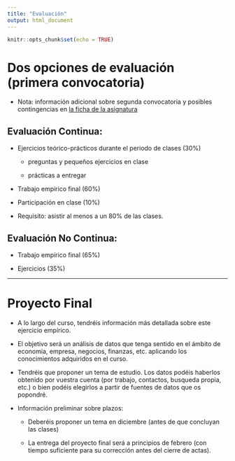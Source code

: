```yaml
---
title: "Evaluación"
output: html_document
---
```


```r
knitr::opts_chunk$set(echo = TRUE)
```

# Dos opciones de evaluación (primera convocatoria)

* Nota: información adicional sobre segunda convocatoria y posibles contingencias en [la ficha de la asignatura](https://cvnet.cpd.ua.es/Guia-Docente/GuiaDocente/Index?wcodest=C152&wcodasi=22036&wlengua=es&scaca=2021-22#)

## Evaluación Continua:

  * Ejercicios teórico-prácticos durante el periodo de clases (30%)

      - preguntas y pequeños ejercicios en clase
    
      - prácticas a entregar

  * Trabajo empírico final (60%)

  * Participación en clase (10%)

  * Requisito: asistir al menos a un 80% de las clases.


## Evaluación No Continua:

  * Trabajo empírico final (65%)

  * Ejercicios (35%)


***

# Proyecto Final

<!--
* Información sobre la evaluación el proyecto final [aquí](Info01.html)
-->


* A lo largo del curso, tendréis información más detallada sobre este ejercicio empírico.

* El objetivo será un análisis de datos que tenga sentido en el ámbito de economía, empresa, negocios, finanzas, etc. aplicando los conocimientos adquiridos en el curso.

* Tendréis que proponer un tema de estudio. Los datos podéis haberlos obtenido por vuestra cuenta (por trabajo, contactos, busqueda propia, etc.) o bien podéis elegirlos a partir de fuentes de datos que os popondré.


* Información preliminar sobre plazos:

  * Deberéis proponer un tema en diciembre (antes de que concluyan las clases)
  
  * La entrega del proyecto final será a principios de febrero (con tiempo suficiente para su corrección antes del cierre de actas). 
  

<!--
* Algunos ejemplos de proyectos en cursos anteriores:

  * Construir un modelo predictivo o de clasificación para conocer las ventas de cada producto en una tienda concreta ("Big Mart").

  * Un modelo para clasificar compras de gran volumen del cliente y crear una oferta personalizada.

  * Concesión de préstamos: automatizar el proceso de elegibilidad del préstamo a partir de datos del cliente  (segmentación de clientes)

  * Servicio de bicicletas (“Capital BikeShare”): dónde van sus usuarios, cuándo viajan, qué paradas son las más populares.

  *  Modelo predictivo de la renta con información del Censo sobre varias características demográficas (detección de fraude)

  * Predicción del precio de las casas con información sobre el parque de viviendas y las circunstancias económicas de cada área.

  * Determinantes de las propinas de taxis en NY en función del lugar de origen, destino, etc.

  * Determinantes de la satisfación de los usuarios de Airbnb

  * Predicción de Respuesta del Cliente en caso de ser contactados

<br>


* IMPORTANTE: **plagio**

  * Seguro que podéis encontrar análisis ya realizados sobre vuestra propuesta, en internet o de estudiantes de cursos anteriores. Yo también. 
  
  * La detección de plagio supondrá automáticamente el suspenso en todas las convocatorias de la asignatura en este curso académico y el inicio de la apertura de un expediente.


***
-->
